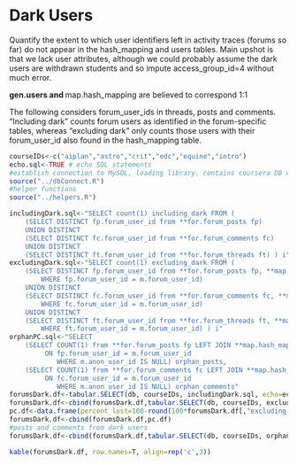 Dark Users
========================================================

Quantify the extent to which user identifiers left in activity traces (forums so far) do not appear in the hash_mapping and users tables. Main upshot is that we lack user attributes, although we could probably assume the dark users are withdrawn students and so impute access_group_id=4 without much error.

**gen.users and **map.hash_mapping are believed to correspond 1:1

The following considers forum_user_ids in threads, posts and comments. "Including dark" counts forum users as identified in the forum-specific tables, whereas "excluding dark" only counts those users with their forum_user_id also found in the hash_mapping table.

```r
courseIDs<-c("aiplan","astro","crit","edc","equine","intro")
echo.sql<-TRUE # echo SQL statements
#establish connection to MySQL, loading library. contains coursera DB exports from 2013
source("../dbConnect.R")
#helper functions
source("../helpers.R")

includingDark.sql<-"SELECT count(1) including_dark FROM (
    (SELECT DISTINCT fp.forum_user_id from **for.forum_posts fp)
    UNION DISTINCT
    (SELECT DISTINCT fc.forum_user_id from **for.forum_comments fc)
    UNION DISTINCT
    (SELECT DISTINCT ft.forum_user_id from **for.forum_threads ft) ) i"
excludingDark.sql<-"SELECT count(1) excluding_dark FROM (
    (SELECT DISTINCT fp.forum_user_id from **for.forum_posts fp, **map.hash_mapping m
        WHERE fp.forum_user_id = m.forum_user_id)
    UNION DISTINCT
    (SELECT DISTINCT fc.forum_user_id from **for.forum_comments fc, **map.hash_mapping m
        WHERE fc.forum_user_id = m.forum_user_id)
    UNION DISTINCT
    (SELECT DISTINCT ft.forum_user_id from **for.forum_threads ft, **map.hash_mapping m
        WHERE ft.forum_user_id = m.forum_user_id) ) i"
orphanPC.sql<-"SELECT
    (SELECT COUNT(1) from **for.forum_posts fp LEFT JOIN **map.hash_mapping m
         ON fp.forum_user_id = m.forum_user_id
            WHERE m.anon_user_id IS NULL) orphan_posts,
    (SELECT COUNT(1) from **for.forum_comments fc LEFT JOIN **map.hash_mapping m
         ON fc.forum_user_id = m.forum_user_id
            WHERE m.anon_user_id IS NULL) orphan_comments"
forumsDark.df<-tabular.SELECT(db, courseIDs, includingDark.sql, echo=echo.sql)
forumsDark.df<-cbind(forumsDark.df,tabular.SELECT(db, courseIDs, excludingDark.sql, echo=echo.sql))
pc.df<-data.frame(percent_lost=100-round(100*forumsDark.df[,"excluding_dark"]/forumsDark.df[,"including_dark"]))
forumsDark.df<-cbind(forumsDark.df,pc.df)
#posts and comments from dark users
forumsDark.df<-cbind(forumsDark.df,tabular.SELECT(db, courseIDs, orphanPC.sql, echo=echo.sql))
```

```r
kable(forumsDark.df, row.names=T, align=rep('c',3))
```

